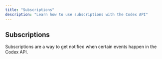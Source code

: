 ```yaml
---
title: "Subscriptions"
description: "Learn how to use subscriptions with the Codex API"
---
```


## Subscriptions

Subscriptions are a way to get notified when certain events happen in the Codex API.

